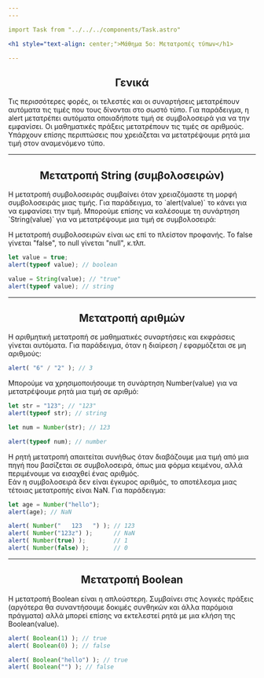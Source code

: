 ```yaml
---
---

import Task from "../../../components/Task.astro"

<h1 style="text-align: center;">Μάθημα 5ο: Μετατροπές τύπων</h1>

---
```


<h2 style="text-align: center;">Γενικά</h2>
Τις περισσότερες φορές, οι τελεστές και οι συναρτήσεις μετατρέπουν αυτόματα τις τιμές που τους δίνονται στο σωστό τύπο.  
Για παράδειγμα, η alert μετατρέπει αυτόματα οποιαδήποτε τιμή σε συμβολοσειρά για να την εμφανίσει. Οι μαθηματικές πράξεις μετατρέπουν τις τιμές σε αριθμούς.  
Υπάρχουν επίσης περιπτώσεις που χρειάζεται να μετατρέψουμε ρητά μια τιμή στον αναμενόμενο τύπο.  

---

<h2 style="text-align: center;">Μετατροπή String (συμβολοσειρών)</h2>
Η μετατροπή συμβολοσειράς συμβαίνει όταν χρειαζόμαστε τη μορφή συμβολοσειράς μιας τιμής.  
Για παράδειγμα, το `alert(value)` το κάνει για να εμφανίσει την τιμή.  
Μπορούμε επίσης να καλέσουμε τη συνάρτηση `String(value)` για να μετατρέψουμε μια τιμή σε συμβολοσειρά:  

Η μετατροπή συμβολοσειρών είναι ως επί το πλείστον προφανής. Το false γίνεται "false", το null γίνεται "null", κ.τλπ.  

```js
let value = true;
alert(typeof value); // boolean

value = String(value); // "true"
alert(typeof value); // string
```

---

<h2 style="text-align: center;">Μετατροπή αριθμών</h2>
Η αριθμητική μετατροπή σε μαθηματικές συναρτήσεις και εκφράσεις γίνεται αυτόματα.  
Για παράδειγμα, όταν η διαίρεση / εφαρμόζεται σε μη αριθμούς:  

```js
alert( "6" / "2" ); // 3
```

Μπορούμε να χρησιμοποιήσουμε τη συνάρτηση Number(value) για να μετατρέψουμε ρητά μια τιμή σε αριθμό:  

```js
let str = "123"; // "123"
alert(typeof str); // string

let num = Number(str); // 123

alert(typeof num); // number
```

Η ρητή μετατροπή απαιτείται συνήθως όταν διαβάζουμε μια τιμή από μια πηγή που βασίζεται σε συμβολοσειρά, όπως μια φόρμα κειμένου, αλλά περιμένουμε να εισαχθεί ένας αριθμός.  
Εάν η συμβολοσειρά δεν είναι έγκυρος αριθμός, το αποτέλεσμα μιας τέτοιας μετατροπής είναι NaN. Για παράδειγμα:  

```js
let age = Number("hello");
alert(age); // NaN

alert( Number("   123   ") ); // 123
alert( Number("123z") );      // NaN
alert( Number(true) );        // 1
alert( Number(false) );       // 0
```

---

<h2 style="text-align: center;">Μετατροπή Boolean</h2>
Η μετατροπή Boolean είναι η απλούστερη.  
Συμβαίνει στις λογικές πράξεις (αργότερα θα συναντήσουμε δοκιμές συνθηκών και άλλα παρόμοια πράγματα) αλλά μπορεί επίσης να εκτελεστεί ρητά με μια κλήση της Boolean(value).  

```js
alert( Boolean(1) ); // true
alert( Boolean(0) ); // false

alert( Boolean("hello") ); // true
alert( Boolean("") ); // false
```